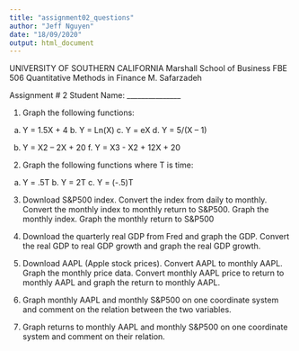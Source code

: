 ```yaml
---
title: "assignment02_questions"
author: "Jeff Nguyen"
date: "18/09/2020"
output: html_document
---
```

UNIVERSITY OF SOUTHERN CALIFORNIA
Marshall School of Business
FBE 506 Quantitative Methods in Finance
M. Safarzadeh


Assignment # 2					Student Name: _______________

1. Graph the following functions:

a. Y = 1.5X + 4	b. Y = Ln(X)		c. Y = eX 	d. Y = 5/(X – 1)   		          

e. Y = X2 – 2X + 20	f.  Y = X3 - X2 + 12X + 20	

2. Graph the following functions where T is time:

a.  Y = .5T 	b. Y = 2T 	c. Y = (-.5)T 							

3.  Download S&P500 index.  Convert the index from daily to monthly.  Convert the monthly index to monthly return to S&P500.  Graph the monthly index.  Graph the monthly return to S&P500

4.  Download the quarterly real GDP from Fred and graph the GDP.  Convert the real GDP to real GDP growth and graph the real GDP growth.

5. Download AAPL (Apple stock prices).  Convert AAPL to monthly AAPL. Graph the monthly price data.  Convert monthly AAPL price to return to monthly AAPL and graph the return to monthly AAPL.

6.  Graph monthly AAPL and monthly S&P500 on one coordinate system and comment on the relation between the two variables.

7. Graph returns to monthly AAPL and monthly S&P500 on one coordinate system and comment on their relation.

